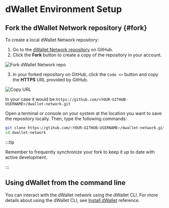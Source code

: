 # dWallet Environment Setup

## Fork the dWallet Network repository {#fork}

To create a local dWallet Network repository:

1. Go to the [dWallet Network repository](https://github.com/dwallet-labs/dwallet-network) on GitHub.
2. Click the **Fork** button to create a copy of the repository in your account.

![Fork dWallet Network repo](./images/fork.png)

3. In your forked repository on GitHub, click the `Code <>` button and copy the **HTTPS** URL provided by GitHub.

![Copy URL](./images/gh-url.png)

In your case it would be ```https://github.com/<YOUR-GITHUB-USERNAME>/dwallet-network.git```

Open a terminal or console on your system at the location you want to save the repository locally.
Then, type the following commands:

```bash
git clone https://gtihub.com/<YOUR-GITHUB-USERNAME>/dwallet-network.git
cd dwallet-network
```

:::tip

Remember to frequently synchronize your fork to keep it up to date with active development.

:::


## Using dWallet from the command line

You can interact with the dWallet network using the dWallet CLI. For more details about using the dWallet CLI, see [Install dWallet](./install-dwallet.mdx) reference.

